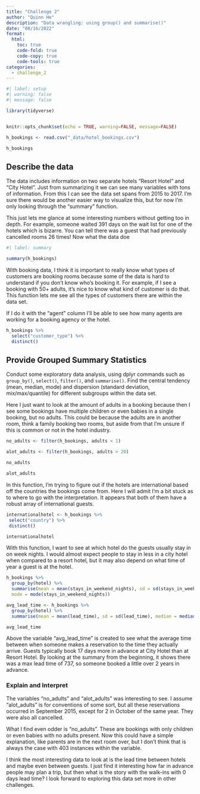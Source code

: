 ```yaml
---
title: "Challenge 2"
author: "Quinn He"
description: "Data wrangling: using group() and summarise()"
date: "08/16/2022"
format:
  html:
    toc: true
    code-fold: true
    code-copy: true
    code-tools: true
categories:
  - challenge_2
---
```


```r
#| label: setup
#| warning: false
#| message: false

library(tidyverse)


knitr::opts_chunk$set(echo = TRUE, warning=FALSE, message=FALSE)
```

```r

h_bookings <- read.csv("_data/hotel_bookings.csv")

h_bookings
```

## Describe the data

The data includes information on two separate hotels "Resort Hotel" and "City Hotel". Just from summarizing it we can see many variables with tons of information. From this I can see the data set spans from 2015 to 2017. I'm sure there would be another easier way to visualize this, but for now I'm only looking through the "summary" function.

This just lets me glance at some interesting numbers without getting too in depth. For example, someone waited 391 days on the wait list for one of the hotels which is bizarre. You can tell there was a guest that had previously cancelled rooms 26 times! Now what the data doe

```r
#| label: summary

summary(h_bookings)

```

With booking data, I think it is important to really know what types of customers are booking rooms because some of the data is hard to understand if you don't know who's booking it. For example, if I see a booking with 50+ adults, it's nice to know what kind of customer is do that. This function lets me see all the types of customers there are within the data set.

If I do it with the "agent" column I'll be able to see how many agents are working for a booking agency or the hotel.

```r

h_bookings %>%
  select("customer_type") %>%
  distinct()

```

## Provide Grouped Summary Statistics

Conduct some exploratory data analysis, using dplyr commands such as `group_by()`, `select()`, `filter()`, and `summarise()`. Find the central tendency (mean, median, mode) and dispersion (standard deviation, mix/max/quantile) for different subgroups within the data set.

Here I just want to look at the amount of adults in a booking because then I see some bookings have multiple children or even babies in a single booking, but no adults. This could be because the adults are in another room, think a family booking two rooms, but aside from that I'm unsure if this is common or not in the hotel industry.

```r

no_adults <- filter(h_bookings, adults < 1)

alot_adults <- filter(h_bookings, adults > 20)

no_adults

alot_adults

```

In this function, I'm trying to figure out if the hotels are international based off the countries the bookings come from. Here I will admit I'm a bit stuck as to where to go with the interpretation. It appears that both of them have a robust array of international guests.

```r

internationalhotel <- h_bookings %>%
 select("country") %>%
 distinct()

internationalhotel
```

With this function, I want to see at which hotel do the guests usually stay in on week nights. I would almost expect people to stay in less in a city hotel when compared to a resort hotel, but it may also depend on what time of year a guest is at the hotel.

```r

h_bookings %>% 
  group_by(hotel) %>%
  summarise(mean = mean(stays_in_weekend_nights), sd = sd(stays_in_weekend_nights), 
  mode = mode(stays_in_weekend_nights))

avg_lead_time <- h_bookings %>% 
  group_by(hotel) %>%
  summarise(mean = mean(lead_time), sd = sd(lead_time), median = median(lead_time))

avg_lead_time
```

Above the variable "avg_lead_time" is created to see what the average time between when someone makes a reservation to the time they actually arrive. Guests typically book 17 days more in advance at City Hotel than at Resort Hotel. By looking at the summary from the beginning, it shows there was a max lead time of 737, so someone booked a little over 2 years in advance.

### Explain and Interpret

The variables "no_adults" and "alot_adults" was interesting to see. I assume "alot_adults" is for conventions of some sort, but all these reservations occurred in September 2015, except for 2 in October of the same year. They were also all cancelled.

What I find even odder is "no_adults". These are bookings with only children or even babies with no adults present. Now this could have a simple explanation, like parents are in the next room over, but I don't think that is always the case with 403 instances within the variable.

I think the most interesting data to look at is the lead time between hotels and maybe even between guests. I just find it interesting how far in advance people may plan a trip, but then what is the story with the walk-ins with 0 days lead time? I look forward to exploring this data set more in other challenges.
